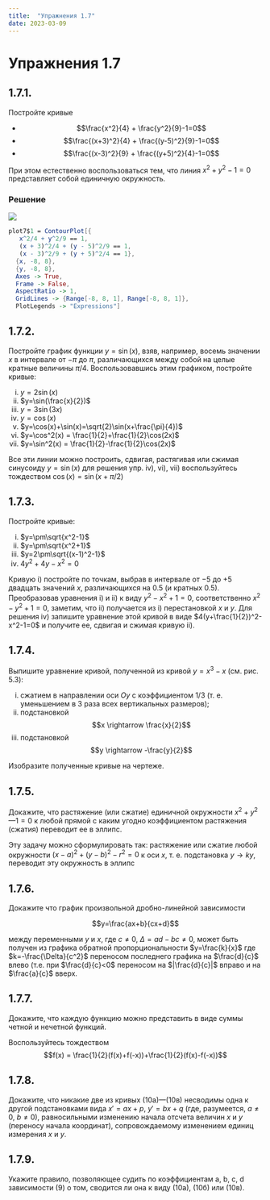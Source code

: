 ```yaml
---
title:  "Упражнения 1.7"
date: 2023-03-09
---
```

# Упражнения 1.7


## 1.7.1.
Постройте кривые

* $$\frac{x^2}{4} + \frac{y^2}{9}-1=0$$
* $$\frac{(x+3)^2}{4} + \frac{(y-5)^2}{9}-1=0$$
* $$\frac{(x-3)^2}{9} + \frac{(y+5)^2}{4}-1=0$$

::: {.callout-tip title="Указание" collapse="true"}
При этом естественно 
воспользоваться тем, что линия $x^2 + y^2 -1=0$
представляет собой единичную окружность.
:::

### Решение

![](figures/graph_1.7.1.svg)

```mathematica
plot7$1 = ContourPlot[{
   x^2/4 + y^2/9 == 1,
   (x + 3)^2/4 + (y - 5)^2/9 == 1,
   (x - 3)^2/9 + (y + 5)^2/4 == 1},
  {x, -8, 8},
  {y, -8, 8},
  Axes -> True,
  Frame -> False,
  AspectRatio -> 1,
  GridLines -> {Range[-8, 8, 1], Range[-8, 8, 1]},
  PlotLegends -> "Expressions"]
```

## 1.7.2.
Постройте график функции $y=\sin(x)$,
взяв, например, восемь значении $x$ в 
интервале от $-\pi$ до $\pi$, различающихся между
собой на целые кратные величины $\pi/4$.
Воспользовавшись этим графиком, постройте
кривые:

i. $y=2\sin(x)$
i. $y=\sin(\frac{x}{2})$
i. $y=3\sin(3x)$
i. $y=\cos(x)$
i. $y=\cos(x)+\sin(x)=\sqrt{2}\sin(x+\frac{\pi}{4})$
i. $y=\cos^2(x) = \frac{1}{2}+\frac{1}{2}\cos(2x)$
i. $y=\sin^2(x) = \frac{1}{2}-\frac{1}{2}\cos(2x)$

::: {.callout-tip title="Указание" collapse="true"}   
Все эти линии можно построить, сдвигая, растягивая или сжимая
синусоиду $y = \sin(x)$ для решения упр. iv), vi), vii) воспользуйтесь тождеством $\cos(x) = \sin(x+\pi/2)$
:::

## 1.7.3.

Постройте кривые:

i. $y=\pm\sqrt{х^2-1}$
i. $y=\pm\sqrt{х^2+1}$
i. $y=2\pm\sqrt{(х-1)^2-1}$
i. $4y^2+4y-x^2=0$

::: {.callout-tip title="Указание" collapse="true"}
Кривую i) постройте по точкам, выбрав в интервале от $-5$
до $+5$ двадцать значений $x$, различающихся
на $0.5$ (и кратных $0.5$). Преобразовав 
уравнения i) и ii) к виду $y^2-x^2+1=0$, соответственно
$x^2-y^2+1=0$, заметим, что ii) получается из
i) перестановкой $x$ и $y$. Для решения iv) 
запишите уравнение этой кривой в виде $4(y+\frac{1}{2})^2-x^2-1=0$ и получите ее, сдвигая
и сжимая кривую ii).
:::

## 1.7.4.

Выпишите уравнение кривой, 
полученной из кривой $y=x^3-x$ (см. рис. 5.3):

i. сжатием в направлении оси $Oy$ с 
коэффициентом $1/3$ (т. е. уменьшением в 3 раза всех вертикальных размеров); 
i. подстановкой $$x \rightarrow \frac{x}{2}$$
i. подстановкой $$y \rightarrow -\frac{y}{2}$$

Изобразите полученные кривые на чертеже.

## 1.7.5.

Докажите, что растяжение (или
сжатие) единичной окружности $x^2+y^2—1=0$
к любой прямой с каким угодно 
коэффициентом растяжения (сжатия) переводит ее в 
эллипс.

::: {.callout-tip title="Указание" collapse="true"}
Эту задачу можно
сформулировать так: растяжение или сжатие
любой окружности $(x-a)^2+(y-b)^2-r^2=0$
к оси $x$, т. е. подстановка $y \rightarrow ky$, переводит
эту окружность в эллипс
:::

## 1.7.6.

Докажите что график произвольной
дробно-линейной зависимости 

$$y=\frac{ax+b}{cx+d}$$

между переменными $y$ и $x$, где $c\neq0$, $\Delta=ad-bc\neq0$,
может быть получен из графика обратной пропорциональности $y=\frac{k}{x}$
где $k=-\frac{\Delta}{c^2}$ переносом последнего графика
на $\frac{d}{c}$ влево (т.е. при $\frac{d}{c}<0$ переносом на $|\frac{d}{c}|$ вправо и на $\frac{a}{c}$ вверх.

## 1.7.7.

Докажите, что каждую функцию
можно представить в виде суммы четной и 
нечетной функций.

::: {.callout-tip title="Указание" collapse="true"}
Воспользуйтесь тождеством
$$f(x) = \frac{1}{2}(f(x)+f(-x))+\frac{1}{2}(f(x)-f(-x))$$
:::

## 1.7.8.

Докажите, что никакие две из 
кривых (10а)—(10в) несводимы одна к другой
подстановками вида $x' = ax + p$, $y' = bx + q$ (где,
разумеется, $a \neq 0$, $b \neq 0$), равносильными
изменению начала отсчета величин $x$ и $y$
(переносу начала координат), сопровождаемому
изменением единиц измерения $x$ и $y$.

## 1.7.9.

Укажите правило, позволяющее 
судить по коэффициентам a, b, c, d зависимости
(9) о том, сводится ли она к виду (10а), (10б)
или (10в).